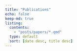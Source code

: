 ```yaml
---
title: "Publications"
echo: false
keep-md: true
listing:
  contents:
    - "posts/papers/*.qmd"
  type: default
  sort: [date desc, title desc]
---
```

